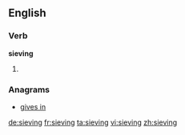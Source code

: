 ==English==

===Verb===
'''sieving'''

# {{present participle of|sieve}}

===Anagrams===
* [[gives in#English|gives in]]

[[de:sieving]]
[[fr:sieving]]
[[ta:sieving]]
[[vi:sieving]]
[[zh:sieving]]